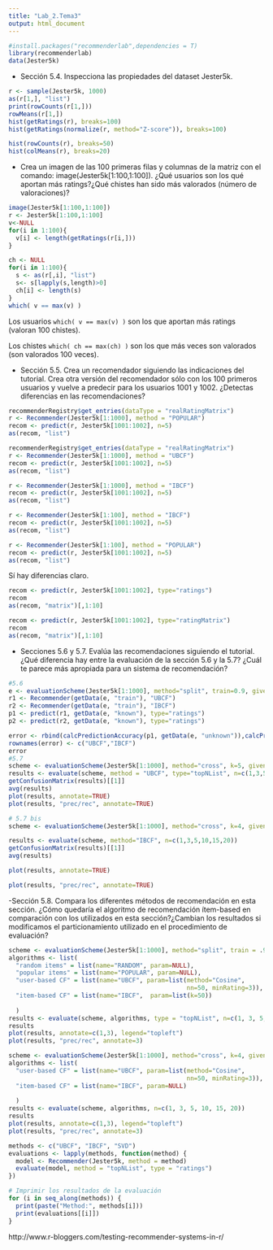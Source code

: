 ```yaml
---
title: "Lab_2.Tema3"
output: html_document
---
```


```r
#install.packages("recommenderlab",dependencies = T)
library(recommenderlab)
data(Jester5k)
```

- Sección 5.4. Inspecciona las propiedades del dataset Jester5k.

```r
r <- sample(Jester5k, 1000)
as(r[1,], "list")
print(rowCounts(r[1,]))
rowMeans(r[1,])
hist(getRatings(r), breaks=100)
hist(getRatings(normalize(r, method="Z-score")), breaks=100)

hist(rowCounts(r), breaks=50)
hist(colMeans(r), breaks=20)
```

- Crea un imagen de las 100 primeras filas y columnas de la matriz con el comando: image(Jester5k[1:100,1:100]). ¿Qué usuarios son los qué aportan más ratings?¿Qué chistes han sido más valorados (número de valoraciones)?


```r
image(Jester5k[1:100,1:100])
r <- Jester5k[1:100,1:100]
v<-NULL
for(i in 1:100){
  v[i] <- length(getRatings(r[i,]))
}

ch <- NULL
for(i in 1:100){
  s <- as(r[,i], "list")
  s<- s[lapply(s,length)>0]
  ch[i] <- length(s)
}
which( v == max(v) )

```

Los usuarios `which( v == max(v) )` son los que aportan más ratings (valoran 100 chistes).

Los chistes `which( ch == max(ch) )` son los que más veces son valorados (son valorados 100 veces).

- Sección 5.5. Crea un recomendador siguiendo las indicaciones del tutorial. Crea otra versión del recomendador sólo con los 100 primeros usuarios y vuelve a predecir para los usuarios 1001 y 1002. ¿Detectas diferencias en las recomendaciones?

```r
recommenderRegistry$get_entries(dataType = "realRatingMatrix")
r <- Recommender(Jester5k[1:1000], method = "POPULAR")
recom <- predict(r, Jester5k[1001:1002], n=5)
as(recom, "list")

```

```r
recommenderRegistry$get_entries(dataType = "realRatingMatrix")
r <- Recommender(Jester5k[1:1000], method = "UBCF")
recom <- predict(r, Jester5k[1001:1002], n=5)
as(recom, "list") 
```

```r
r <- Recommender(Jester5k[1:1000], method = "IBCF")
recom <- predict(r, Jester5k[1001:1002], n=5)
as(recom, "list")
```

```r
r <- Recommender(Jester5k[1:100], method = "IBCF")
recom <- predict(r, Jester5k[1001:1002], n=5)
as(recom, "list")
```

```r
r <- Recommender(Jester5k[1:100], method = "POPULAR")
recom <- predict(r, Jester5k[1001:1002], n=5)
as(recom, "list")
```

Sí hay diferencias claro.

```r
recom <- predict(r, Jester5k[1001:1002], type="ratings")
recom
as(recom, "matrix")[,1:10]

recom <- predict(r, Jester5k[1001:1002], type="ratingMatrix")
recom
as(recom, "matrix")[,1:10]
```




- Secciones 5.6 y 5.7. Evalúa las recomendaciones siguiendo el tutorial.
¿Qué diferencia hay entre la evaluación de la sección 5.6 y la 5.7? ¿Cuál
te parece más apropiada para un sistema de recomendación?


```r
#5.6
e <- evaluationScheme(Jester5k[1:1000], method="split", train=0.9, given=15, goodRating=5)
r1 <- Recommender(getData(e, "train"), "UBCF")
r2 <- Recommender(getData(e, "train"), "IBCF")
p1 <- predict(r1, getData(e, "known"), type="ratings")
p2 <- predict(r2, getData(e, "known"), type="ratings")

error <- rbind(calcPredictionAccuracy(p1, getData(e, "unknown")),calcPredictionAccuracy(p2, getData(e, "unknown")))
rownames(error) <- c("UBCF","IBCF")
error
#5.7
scheme <- evaluationScheme(Jester5k[1:1000], method="cross", k=5, given=15, goodRating=5)
results <- evaluate(scheme, method = "UBCF", type="topNList", n=c(1,3,5,7,10))
getConfusionMatrix(results)[[1]]
avg(results)
plot(results, annotate=TRUE)
plot(results, "prec/rec", annotate=TRUE)
```

```r
# 5.7 bis
scheme <- evaluationScheme(Jester5k[1:1000], method="cross", k=4, given=3, goodRating=5)

results <- evaluate(scheme, method="IBCF", n=c(1,3,5,10,15,20))
getConfusionMatrix(results)[[1]]
avg(results)

plot(results, annotate=TRUE)

plot(results, "prec/rec", annotate=TRUE)
```

-Sección 5.8. Compara los diferentes métodos de recomendación en esta
sección. ¿Cómo quedaría el algoritmo de recomendación ítem-based en
comparación con los utilizados en esta sección?¿Cambian los resultados
si modificamos el particionamiento utilizado en el procedimiento de
evaluación?

```r
scheme <- evaluationScheme(Jester5k[1:1000], method="split", train = .9, k=1, given=20, goodRating=5)
algorithms <- list(
  "random items" = list(name="RANDOM", param=NULL),
  "popular items" = list(name="POPULAR", param=NULL),
  "user-based CF" = list(name="UBCF", param=list(method="Cosine",
                                                 nn=50, minRating=3)),
  "item-based CF" = list(name="IBCF",  param=list(k=50))
  
  )
results <- evaluate(scheme, algorithms, type = "topNList", n=c(1, 3, 5, 10, 15, 20))
results
plot(results, annotate=c(1,3), legend="topleft")
plot(results, "prec/rec", annotate=3)
```

```r
scheme <- evaluationScheme(Jester5k[1:1000], method="cross", k=4, given=3, goodRating=5)
algorithms <- list(
  "user-based CF" = list(name="UBCF", param=list(method="Cosine",
                                                 nn=50, minRating=3)),
  "item-based CF" = list(name="IBCF", param=NULL)
  
  )
results <- evaluate(scheme, algorithms, n=c(1, 3, 5, 10, 15, 20))
results
plot(results, annotate=c(1,3), legend="topleft")
plot(results, "prec/rec", annotate=3)
```






```r
methods <- c("UBCF", "IBCF", "SVD")
evaluations <- lapply(methods, function(method) {
  model <- Recommender(Jester5k, method = method)
  evaluate(model, method = "topNList", type = "ratings")
})

# Imprimir los resultados de la evaluación
for (i in seq_along(methods)) {
  print(paste("Method:", methods[i]))
  print(evaluations[[i]])
}
```



http://www.r-bloggers.com/testing-recommender-systems-in-r/
